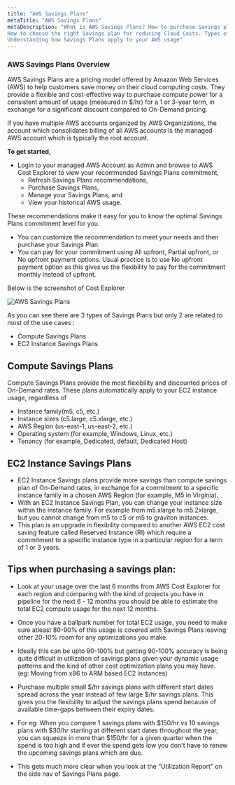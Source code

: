 ```yaml
---
title: "AWS Savings Plans"
metaTitle: "AWS Savings Plans"
metaDescription: "What is AWS Savings Plans? How to purchase Savings plans for better cost savings. 
How to choose the right Savings plan for reducing Cloud Costs. Types of Savings Plans and which one to choose.
Understanding how Savings Plans apply to your AWS usage"
---
```

### AWS Savings Plans Overview

AWS Savings Plans are a pricing model offered by Amazon Web Services (AWS) to help customers save money on their cloud computing costs. 
They provide a flexible and cost-effective way to purchase compute power for a consistent amount of usage (measured in $/hr) for 
a 1 or 3-year term, in exchange for a significant discount compared to On-Demand pricing.

If you have multiple AWS accounts organized by AWS Organizations, the account which consolidates billing of all AWS accounts 
is the managed AWS account which is typically the root account.    

**To get started,** 
  - Login to your managed AWS Account as Admin and browse to AWS Cost Explorer to view your recommended Savings Plans commitment, 
    - Refresh Savings Plans recommendations, 
    - Purchase Savings Plans, 
    - Manage your Savings Plans, and 
    - View your historical AWS usage.    
    
These recommendations make it easy for you to know the optimal Savings Plans commitment level for you. 
  - You can customize the recommendation to meet your needs and then purchase your Savings Plan. 
  - You can pay for your commitment using All upfront, Partial upfront, or No upfront payment options. Usual practice is to use No upfront payment option as this gives us the flexibility to pay for the commitment monthly instead of upfront.    

Below is the screenshot of Cost Explorer   

![AWS Savings Plans](savings-plans.png "AWS Savings Plans")   

As you can see there are 3 types of Savings Plans but only 2 are related to most of the use cases :   
  - Compute Savings Plans   
  - EC2 Instance Savings Plans   

## Compute Savings Plans   

Compute Savings Plans provide the most flexibility and discounted prices of On-Demand rates. 
These plans automatically apply to your EC2 instance usage, regardless of 
  - Instance family(m5, c5, etc.)
  - Instance sizes (c5.large, c5.xlarge, etc.)
  - AWS Region (us-east-1, us-east-2, etc.)
  - Operating system (for example, Windows, Linux, etc.) 
  - Tenancy (for example, Dedicated, default, Dedicated Host)    

## EC2 Instance Savings Plans  

  - EC2 Instance Savings plans provide more savings than compute savings plan of On-Demand rates, in exchange for a commitment 
to a specific instance family in a chosen AWS Region (for example, M5 in Virginia). 
  - With an EC2 Instance Savings Plan, you can change your instance size within the instance family. For example from m5.xlarge to m5.2xlarge, but you cannot change 
from m5 to c5 or m5 to graviton instances. 
  - This plan is an upgrade in flexibility compared to another AWS EC2 cost saving feature called Reserved Instance (RI) which require a commitment to a specific instance type in a particular region for a 
term of 1 or 3 years.   

## Tips when purchasing a savings plan:     

  - Look at your usage over the last 6 months from AWS Cost Explorer for each region and comparing with the kind of projects you have in pipeline 
for the next 6 - 12 months you should be able to estimate the total EC2 compute usage for the next 12 months. 
  - Once you have a ballpark number for total EC2 usage, you need to make sure atleast 80-90% of this usage is covered with Savings Plans leaving other 20-10% room for any optimizations you make. 
  - Ideally this can be upto 90-100% but getting 90-100% accuracy is being quite difficult in utilization of savings plans given your dynamic usage patterns and the kind of other cost optimization plans you may have. 
(eg: Moving from x86 to ARM based EC2 instances)   

  - Purchase multiple small $/hr savings plans with different start dates spread across the year instead of few large $/hr savings plans. This gives you the flexibility to adjust the savings plans spend because of available time-gaps between their expiry dates. 
  - For eg: When you compare 1 savings plans with $150/hr vs 10 savings plans with $30/hr starting at different start dates throughout the year, you can squeeze in more than $150/hr for a given quarter when the spend is too high and if ever the spend gets low you don't have to renew the 
upcoming savings plans which are due. 
  - This gets much more clear when you look at the “Utilization Report” on the side nav of Savings Plans page.   

